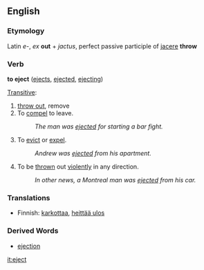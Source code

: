==English==

===Etymology===
Latin ''e-'', ''ex''  '''out''' + ''jactus'', perfect passive participle of [[jacere]] '''throw'''

===Verb===
'''to eject'''  ([[ejects]], [[ejected]], [[ejecting]])

[[Transitive]]:
# [[throw out]], remove
# To [[compel]] to leave.
#: ''The man was [[ejected]] for starting a bar fight.''
# To [[evict]] or [[expel]].
#: ''Andrew was [[ejected]] from his apartment.''
# To be [[thrown]] out [[violently]] in any direction. 
#: ''In other news, a Montreal man was [[ejected]] from his car.''

===Translations===
*Finnish: [[karkottaa]], [[heittää ulos]]

===Derived Words===
*[[ejection]]

[[it:eject]]